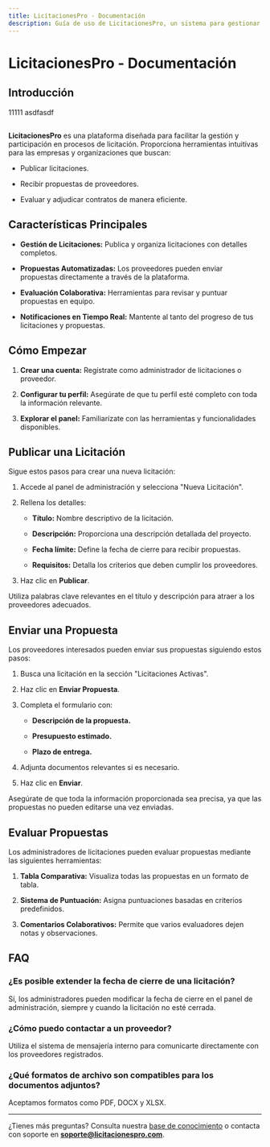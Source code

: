 ```yaml
---
title: LicitacionesPro - Documentación
description: Guía de uso de LicitacionesPro, un sistema para gestionar y participar en licitaciones.
---
```



# LicitacionesPro - Documentación

## Introducción

<Tabs>
  <Tab title="Primera">
    11111
  </Tab>

  <Tab title="Segunda">
    asdfasdf
  </Tab>
</Tabs>

##

**LicitacionesPro** es una plataforma diseñada para facilitar la gestión y participación en procesos de licitación. Proporciona herramientas intuitivas para las empresas y organizaciones que buscan:

* Publicar licitaciones.

* Recibir propuestas de proveedores.

* Evaluar y adjudicar contratos de manera eficiente.

## Características Principales

* **Gestión de Licitaciones:** Publica y organiza licitaciones con detalles completos.

* **Propuestas Automatizadas:** Los proveedores pueden enviar propuestas directamente a través de la plataforma.

* **Evaluación Colaborativa:** Herramientas para revisar y puntuar propuestas en equipo.

* **Notificaciones en Tiempo Real:** Mantente al tanto del progreso de tus licitaciones y propuestas.

## Cómo Empezar

1. **Crear una cuenta:** Regístrate como administrador de licitaciones o proveedor.

2. **Configurar tu perfil:** Asegúrate de que tu perfil esté completo con toda la información relevante.

3. **Explorar el panel:** Familiarízate con las herramientas y funcionalidades disponibles.

## Publicar una Licitación

Sigue estos pasos para crear una nueva licitación:

1. Accede al panel de administración y selecciona "Nueva Licitación".

2. Rellena los detalles:

   * **Título:** Nombre descriptivo de la licitación.

   * **Descripción:** Proporciona una descripción detallada del proyecto.

   * **Fecha límite:** Define la fecha de cierre para recibir propuestas.

   * **Requisitos:** Detalla los criterios que deben cumplir los proveedores.

3. Haz clic en **Publicar**.

<Callout title="Consejo" type="info">
  Utiliza palabras clave relevantes en el título y descripción para atraer a los proveedores adecuados.
</Callout>

## Enviar una Propuesta

Los proveedores interesados pueden enviar sus propuestas siguiendo estos pasos:

1. Busca una licitación en la sección "Licitaciones Activas".

2. Haz clic en **Enviar Propuesta**.

3. Completa el formulario con:

   * **Descripción de la propuesta.**

   * **Presupuesto estimado.**

   * **Plazo de entrega.**

4. Adjunta documentos relevantes si es necesario.

5. Haz clic en **Enviar**.

<Callout title="Importante" type="warning">
  Asegúrate de que toda la información proporcionada sea precisa, ya que las propuestas no pueden editarse una vez enviadas.
</Callout>

## Evaluar Propuestas

Los administradores de licitaciones pueden evaluar propuestas mediante las siguientes herramientas:

1. **Tabla Comparativa:** Visualiza todas las propuestas en un formato de tabla.

2. **Sistema de Puntuación:** Asigna puntuaciones basadas en criterios predefinidos.

3. **Comentarios Colaborativos:** Permite que varios evaluadores dejen notas y observaciones.

## FAQ

### ¿Es posible extender la fecha de cierre de una licitación?

Sí, los administradores pueden modificar la fecha de cierre en el panel de administración, siempre y cuando la licitación no esté cerrada.

### ¿Cómo puedo contactar a un proveedor?

Utiliza el sistema de mensajería interno para comunicarte directamente con los proveedores registrados.

### ¿Qué formatos de archivo son compatibles para los documentos adjuntos?

Aceptamos formatos como PDF, DOCX y XLSX.

***

¿Tienes más preguntas? Consulta nuestra [base de conocimiento](#) o contacta con soporte en [**soporte@licitacionespro.com**](mailto:soporte@licitacionespro.com).